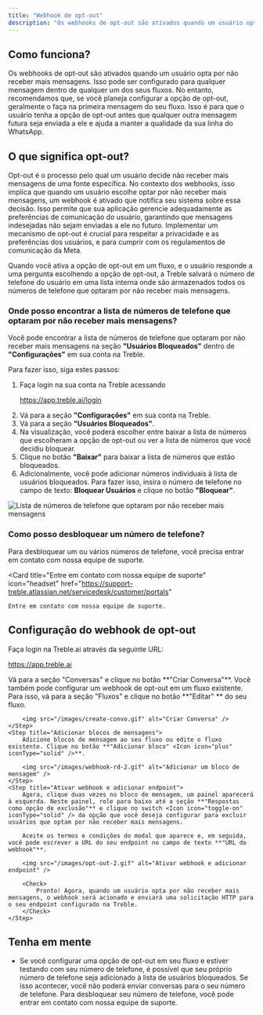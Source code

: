 ```yaml
---
title: "Webhook de opt-out"
description: "Os webhooks de opt-out são ativados quando um usuário opta por não receber mais mensagens. Aprenda a configurá-los neste artigo."
---
```


## Como funciona?

Os webhooks de opt-out são ativados quando um usuário opta por não receber mais mensagens. Isso pode ser configurado para qualquer mensagem dentro de qualquer um dos seus fluxos. No entanto, recomendamos que, se você planeja configurar a opção de opt-out, geralmente o faça na primeira mensagem do seu fluxo. Isso é para que o usuário tenha a opção de opt-out antes que qualquer outra mensagem futura seja enviada a ele e ajuda a manter a qualidade da sua linha do WhatsApp.

## O que significa opt-out?

Opt-out é o processo pelo qual um usuário decide não receber mais mensagens de uma fonte específica. No contexto dos webhooks, isso implica que quando um usuário escolhe optar por não receber mais mensagens, um webhook é ativado que notifica seu sistema sobre essa decisão. Isso permite que sua aplicação gerencie adequadamente as preferências de comunicação do usuário, garantindo que mensagens indesejadas não sejam enviadas a ele no futuro. Implementar um mecanismo de opt-out é crucial para respeitar a privacidade e as preferências dos usuários, e para cumprir com os regulamentos de comunicação da Meta.

Quando você ativa a opção de opt-out em um fluxo, e o usuário responde a uma pergunta escolhendo a opção de opt-out, a Treble salvará o número de telefone do usuário em uma lista interna onde são armazenados todos os números de telefone que optaram por não receber mais mensagens.

### Onde posso encontrar a lista de números de telefone que optaram por não receber mais mensagens?

Você pode encontrar a lista de números de telefone que optaram por não receber mais mensagens na seção **"Usuários Bloqueados"** dentro de **"Configurações"** em sua conta na Treble.

Para fazer isso, siga estes passos:

1. Faça login na sua conta na Treble acessando <a class="article-link" href="https://app.treble.ai/login"><p>https://app.treble.ai/login</p><Icon icon="arrow-up-right-from-square" iconType="solid" /></a>
2. Vá para a seção **"Configurações"** em sua conta na Treble.
3. Vá para a seção **"Usuários Bloqueados"**.
4. Na visualização, você poderá escolher entre baixar a lista de números que escolheram a opção de opt-out ou ver a lista de números que você decidiu bloquear.
5. Clique no botão **"Baixar"** para baixar a lista de números que estão bloqueados.
6. Adicionalmente, você pode adicionar números individuais à lista de usuários bloqueados. Para fazer isso, insira o número de telefone no campo de texto: **Bloquear Usuários** e clique no botão **"Bloquear"**.

<img src="/images/opt-out-1.gif" alt="Lista de números de telefone que optaram por não receber mais mensagens" />

### Como posso desbloquear um número de telefone?

Para desbloquear um ou vários números de telefone, você precisa entrar em contato com nossa equipe de suporte.

<Card 
    title="Entre em contato com nossa equipe de suporte" 
    icon="headset"
    href="https://support-treble.atlassian.net/servicedesk/customer/portals"
>
    Entre em contato com nossa equipe de suporte.
</Card>

## Configuração do webhook de opt-out

<Steps>
    <Step title="Faça login na Treble.ai">
        Faça login na Treble.ai através da seguinte URL: <a class="article-link" href="https://app.treble.ai"><p>https://app.treble.ai</p><Icon icon="arrow-up-right-from-square" iconType="solid" /></a>
    </Step>
    <Step title="Criação de um fluxo">
        Vá para a seção "Conversas" e clique no botão **"Criar Conversa"**. Você também pode configurar um webhook de opt-out em um fluxo existente. Para isso, vá para a seção "Fluxos" e clique no botão **"Editar" <Icon icon="pencil" iconType="solid" />** do seu fluxo.

        <img src="/images/create-convo.gif" alt="Criar Conversa" />
    </Step>
    <Step title="Adicionar blocos de mensagens">
        Adicione blocos de mensagem ao seu fluxo ou edite o fluxo existente. Clique no botão **"Adicionar bloco" <Icon icon="plus" iconType="solid" />**.

        <img src="/images/webhook-rd-2.gif" alt="Adicionar um bloco de mensagem" />
    </Step>
    <Step title="Ativar webhook e adicionar endpoint">
        Agora, clique duas vezes no bloco de mensagem, um painel aparecerá à esquerda. Neste painel, role para baixo até a seção **"Respostas como opção de exclusão"** e clique no switch <Icon icon="toggle-on" iconType="solid" /> da opção que você deseja configurar para excluir usuários que optam por não receber mais mensagens.

        Aceite os termos e condições do modal que aparece e, em seguida, você pode escrever a URL do seu endpoint no campo de texto **"URL do webhook"**.

        <img src="/images/opt-out-2.gif" alt="Ativar webhook e adicionar endpoint" />

        <Check>
            Pronto! Agora, quando um usuário opta por não receber mais mensagens, o webhook será acionado e enviará uma solicitação HTTP para o seu endpoint configurado na Treble.
        </Check>
    </Step>
</Steps>

## Tenha em mente

- Se você configurar uma opção de opt-out em seu fluxo e estiver testando com seu número de telefone, é possível que seu próprio número de telefone seja adicionado à lista de usuários bloqueados. Se isso acontecer, você não poderá enviar conversas para o seu número de telefone. Para desbloquear seu número de telefone, você pode entrar em contato com nossa equipe de suporte. 